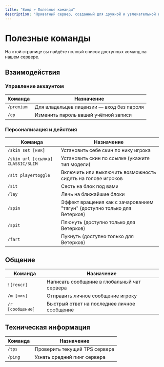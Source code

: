 ```yaml
---
title: "Винд » Полезные команды"
description: "Приватный сервер, созданный для дружной и увлекательной игры."
---
```

# Полезные команды

На этой странице вы найдёте полный список доступных команд на нашем сервере.

## Взаимодействия

### Управление аккаунтом

| Команда | Назначение |
|---------|------------|
| `/premium` | Для владельцев лицензии — вход без пароля |
| `/cp` | Изменить пароль вашей учётной записи |

### Персонализация и действия

| Команда | Назначение |
|---------|------------|
| `/skin set [ник]` | Установить себе скин по нику игрока |
| `/skin url [ссылка] CLASSIC/SLIM` | Установить скин по ссылке (укажите тип модели) |
| `/sit playertoggle` | Включить или выключить возможность сидеть на голове игроков |
| `/sit` | Сесть на блок под вами |
| `/lay` | Лечь на ближайшие блоки |
| `/spin` | Эффект вращения как с зачарованием "тягун" (доступно только для Ветерков) |
| `/spit` | Плюнуть (доступно только для Ветерков) |
| `/fart` | Пукнуть (доступно только для Ветерков) |

## Общение

| Команда | Назначение |
|---------|------------|
| `![текст]` | Написать сообщение в глобальный чат сервера |
| `/m [ник]` | Отправить личное сообщение игроку |
| `/r [сообщение]` | Быстрый ответ на последнее личное сообщение |

## Техническая информация

| Команда | Назначение |
|---------|------------|
| `/tps` | Проверить текущий TPS сервера |
| `/ping` | Узнать средний пинг сервера |